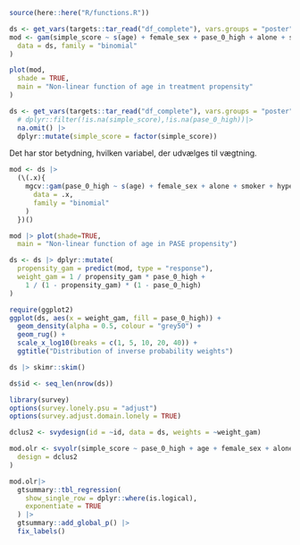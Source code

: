 
```r
source(here::here("R/functions.R"))
```


```r
ds <- get_vars(targets::tar_read("df_complete"), vars.groups = "poster")
mod <- gam(simple_score ~ s(age) + female_sex + pase_0_high + alone + smoker + hyperten + diabetes + ais + afib,
  data = ds, family = "binomial"
)

plot(mod,
  shade = TRUE,
  main = "Non-linear function of age in treatment propensity"
)
```


```r
ds <- get_vars(targets::tar_read("df_complete"), vars.groups = "poster") |>
  # dplyr::filter(!is.na(simple_score),!is.na(pase_0_high))|>
  na.omit() |>
  dplyr::mutate(simple_score = factor(simple_score))
```

Det har stor betydning, hvilken variabel, der udvælges til vægtning.

```r
mod <- ds |>
  (\(.x){
    mgcv::gam(pase_0_high ~ s(age) + female_sex + alone + smoker + hyperten + diabetes + ais + afib,
      data = .x,
      family = "binomial"
    )
  })()

mod |> plot(shade=TRUE,
  main = "Non-linear function of age in PASE propensity")

ds <- ds |> dplyr::mutate(
  propensity_gam = predict(mod, type = "response"),
  weight_gam = 1 / propensity_gam * pase_0_high +
    1 / (1 - propensity_gam) * (1 - pase_0_high)
)
```


```r
require(ggplot2)
ggplot(ds, aes(x = weight_gam, fill = pase_0_high)) +
  geom_density(alpha = 0.5, colour = "grey50") +
  geom_rug() +
  scale_x_log10(breaks = c(1, 5, 10, 20, 40)) +
  ggtitle("Distribution of inverse probability weights")
```


```r
ds |> skimr::skim()
```


```r
ds$id <- seq_len(nrow(ds))

library(survey)
options(survey.lonely.psu = "adjust")
options(survey.adjust.domain.lonely = TRUE)

dclus2 <- svydesign(id = ~id, data = ds, weights = ~weight_gam)

mod.olr <- svyolr(simple_score ~ pase_0_high + age + female_sex + alone + smoker + hyperten + diabetes + ais + afib,
  design = dclus2
)
```


```r
mod.olr|>
  gtsummary::tbl_regression(
    show_single_row = dplyr::where(is.logical),
    exponentiate = TRUE
  ) |>
  gtsummary::add_global_p() |> 
  fix_labels()
```
